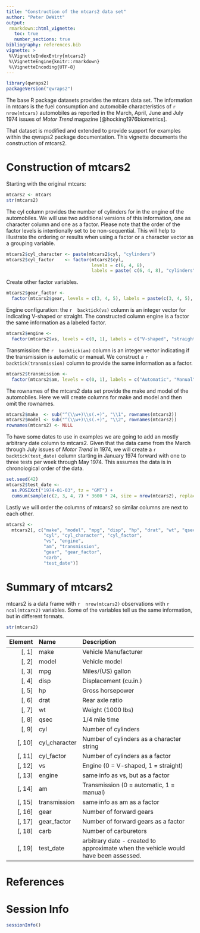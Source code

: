 ```yaml
---
title: "Construction of the mtcars2 data set"
author: "Peter DeWitt"
output:
 rmarkdown::html_vignette:
   toc: true
   number_sections: true
bibliography: references.bib
vignette: >
 %\VignetteIndexEntry{mtcars2}
 %\VignetteEngine{knitr::rmarkdown}
 %\VignetteEncoding{UTF-8}
---
```



```r
library(qwraps2)
packageVersion("qwraps2")
```


The base R package datasets provides the mtcars data set.  The information in
mtcars is the fuel consumption and automobile characteristics of
`r  nrow(mtcars)  `
automobiles as reported in the March, April, June and July 1974 issues of
_Motor Trend_ magazine [@hocking1976biometrics].

That dataset is modified and extended to provide support for examples within
the qwraps2 package documentation.  This vignette documents the construction
of mtcars2.

# Construction of mtcars2

Starting with the original mtcars:

```r
mtcars2 <- mtcars
str(mtcars2)
```


The cyl column provides the number of cylinders for in the engine of the
automobiles.  We will use two additional versions of this information, one as
character column and one as a factor.  Please note that the order of the
factor levels is intentionally set to be non-sequential.  This will help to
illustrate the ordering or results when using a factor or a character vector
as a grouping variable.

```r
mtcars2$cyl_character <- paste(mtcars2$cyl, "cylinders")
mtcars2$cyl_factor    <- factor(mtcars2$cyl,
                                levels = c(6, 4, 8),
                                labels = paste( c(6, 4, 8), "cylinders"))
```


Create other factor variables.

```r
mtcars2$gear_factor <-
  factor(mtcars2$gear, levels = c(3, 4, 5), labels = paste(c(3, 4, 5), "forward gears"))
```


Engine configuration: the
`r  backtick(vs)  `
column is an integer vector for indicating
V-shaped or straight.  The constructed column engine is a factor the same
information as a labeled factor.

```r
mtcars2$engine <-
  factor(mtcars2$vs, levels = c(0, 1), labels = c("V-shaped", "straight"))
```


Transmission: the
`r  backtick(am)  `
column is an integer vector indicating if the transmission is automatic or
manual.  We construct a
`r  backtick(transmission)  `
column to provide the same information as a factor.

```r
mtcars2$transmission <-
  factor(mtcars2$am, levels = c(0, 1), labels = c("Automatic", "Manual"))
```


The rownames of the mtcars2 data set provide the make and model of the
automobiles.  Here we will create columns for make and model and then omit
the rownames.

```r
mtcars2$make  <- sub("^(\\w+)\\s(.+)", "\\1", rownames(mtcars2))
mtcars2$model <- sub("^(\\w+)\\s(.+)", "\\2", rownames(mtcars2))
rownames(mtcars2) <- NULL
```


To have some dates to use in examples we are going to add an mostly
arbitrary date column to mtcars2.  Given that the data came from the March
through July issues of _Motor Trend_ in 1974, we will create a
`r  backtick(test_date)  `
column starting in January 1974 forward with one to three tests per week
through May 1974.  This assumes the data is in chronological order of the data.

```r
set.seed(42)
mtcars2$test_date <-
  as.POSIXct("1974-01-03", tz = "GMT") +
  cumsum(sample(c(2, 3, 4, 7) * 3600 * 24, size = nrow(mtcars2), replace = TRUE))
```


Lastly we will order the columns of mtcars2 so similar columns are next to
each other.

```r
mtcars2 <-
  mtcars2[, c("make", "model", "mpg", "disp", "hp", "drat", "wt", "qsec",
              "cyl", "cyl_character", "cyl_factor",
              "vs", "engine",
              "am", "transmission",
              "gear", "gear_factor",
              "carb",
              "test_date")]
```


# Summary of mtcars2

mtcars2 is a data frame with
`r  nrow(mtcars2)  `
observations with
`r  ncol(mtcars2)  `
variables.  Some of the variables tell us the same information, but in
different formats.

```r
str(mtcars2)
```


| Element | Name          | Description                                                                        |
| ------: | :------------ | :---------------------------------------                                           |
| [,  1]  | make          | Vehicle Manufacturer                                                               |
| [,  2]  | model         | Vehicle model                                                                      |
| [,  3]  | mpg           | Miles/(US) gallon                                                                  |
| [,  4]  | disp          | Displacement (cu.in.)                                                              |
| [,  5]  | hp            | Gross horsepower                                                                   |
| [,  6]  | drat          | Rear axle ratio                                                                    |
| [,  7]  | wt            | Weight (1000 lbs)                                                                  |
| [,  8]  | qsec          | 1/4 mile time                                                                      |
| [,  9]  | cyl           | Number of cylinders                                                                |
| [, 10]  | cyl_character | Number of cylinders as a character string                                          |
| [, 11]  | cyl_factor    | Number of cylinders as a factor                                                    |
| [, 12]  | vs            | Engine (0 = V-shaped, 1 = straight)                                                |
| [, 13]  | engine        | same info as vs, but as a factor                                                   |
| [, 14]  | am            | Transmission (0 = automatic, 1 = manual)                                           |
| [, 15]  | transmission  | same info as am as a factor                                                        |
| [, 16]  | gear          | Number of forward gears                                                            |
| [, 17]  | gear_factor   | Number of forward gears as a factor                                                |
| [, 18]  | carb          | Number of carburetors                                                              |
| [, 19]  | test_date     | arbitrary date - created to approximate when the vehicle would have been assessed. |


# References

<div id="refs"></div>

# Session Info

```r
sessionInfo()
```

